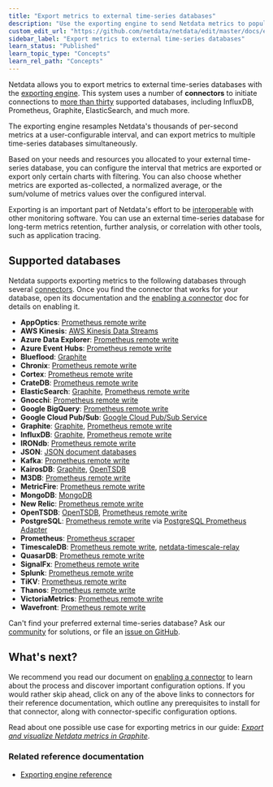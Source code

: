 ```yaml
---
title: "Export metrics to external time-series databases"
description: "Use the exporting engine to send Netdata metrics to popular external time series databases for long-term storage or further analysis."
custom_edit_url: "https://github.com/netdata/netdata/edit/master/docs/export/external-databases.md"
sidebar_label: "Export metrics to external time-series databases"
learn_status: "Published"
learn_topic_type: "Concepts"
learn_rel_path: "Concepts"
---
```



Netdata allows you to export metrics to external time-series databases with the [exporting
engine](/exporting/README.md). This system uses a number of **connectors** to initiate connections to [more than
thirty](#supported-databases) supported databases, including InfluxDB, Prometheus, Graphite, ElasticSearch, and much
more. 

The exporting engine resamples Netdata's thousands of per-second metrics at a user-configurable interval, and can export
metrics to multiple time-series databases simultaneously.

Based on your needs and resources you allocated to your external time-series database, you can configure the interval
that metrics are exported or export only certain charts with filtering. You can also choose whether metrics are exported
as-collected, a normalized average, or the sum/volume of metrics values over the configured interval.

Exporting is an important part of Netdata's effort to be [interoperable](/docs/overview/netdata-monitoring-stack.md)
with other monitoring software. You can use an external time-series database for long-term metrics retention, further
analysis, or correlation with other tools, such as application tracing.

## Supported databases

Netdata supports exporting metrics to the following databases through several
[connectors](/exporting/README.md#features). Once you find the connector that works for your database, open its
documentation and the [enabling a connector](/docs/export/enable-connector.md) doc for details on enabling it.

-   **AppOptics**: [Prometheus remote write](/exporting/prometheus/remote_write/README.md)
-   **AWS Kinesis**: [AWS Kinesis Data Streams](/exporting/aws_kinesis/README.md)
-   **Azure Data Explorer**: [Prometheus remote write](/exporting/prometheus/remote_write/README.md)
-   **Azure Event Hubs**: [Prometheus remote write](/exporting/prometheus/remote_write/README.md)
-   **Blueflood**: [Graphite](/exporting/graphite/README.md)
-   **Chronix**: [Prometheus remote write](/exporting/prometheus/remote_write/README.md)
-   **Cortex**: [Prometheus remote write](/exporting/prometheus/remote_write/README.md)
-   **CrateDB**: [Prometheus remote write](/exporting/prometheus/remote_write/README.md)
-   **ElasticSearch**: [Graphite](/exporting/graphite/README.md), [Prometheus remote
    write](/exporting/prometheus/remote_write/README.md)
-   **Gnocchi**: [Prometheus remote write](/exporting/prometheus/remote_write/README.md)
-   **Google BigQuery**: [Prometheus remote write](/exporting/prometheus/remote_write/README.md)
-   **Google Cloud Pub/Sub**: [Google Cloud Pub/Sub Service](/exporting/pubsub/README.md)
-   **Graphite**: [Graphite](/exporting/graphite/README.md), [Prometheus remote
    write](/exporting/prometheus/remote_write/README.md)
-   **InfluxDB**: [Graphite](/exporting/graphite/README.md), [Prometheus remote
    write](/exporting/prometheus/remote_write/README.md)
-   **IRONdb**: [Prometheus remote write](/exporting/prometheus/remote_write/README.md)
-   **JSON**: [JSON document databases](/exporting/json/README.md)
-   **Kafka**: [Prometheus remote write](/exporting/prometheus/remote_write/README.md)
-   **KairosDB**: [Graphite](/exporting/graphite/README.md), [OpenTSDB](/exporting/opentsdb/README.md)
-   **M3DB**: [Prometheus remote write](/exporting/prometheus/remote_write/README.md)
-   **MetricFire**: [Prometheus remote write](/exporting/prometheus/remote_write/README.md)
-   **MongoDB**: [MongoDB](/exporting/mongodb/README.md)
-   **New Relic**: [Prometheus remote write](/exporting/prometheus/remote_write/README.md)
-   **OpenTSDB**: [OpenTSDB](/exporting/opentsdb/README.md), [Prometheus remote
    write](/exporting/prometheus/remote_write/README.md)
-   **PostgreSQL**: [Prometheus remote write](/exporting/prometheus/remote_write/README.md)
    via [PostgreSQL Prometheus Adapter](https://github.com/CrunchyData/postgresql-prometheus-adapter)
-   **Prometheus**: [Prometheus scraper](/exporting/prometheus/README.md)
-   **TimescaleDB**: [Prometheus remote write](/exporting/prometheus/remote_write/README.md),
    [netdata-timescale-relay](/exporting/TIMESCALE.md)
-   **QuasarDB**: [Prometheus remote write](/exporting/prometheus/remote_write/README.md)
-   **SignalFx**: [Prometheus remote write](/exporting/prometheus/remote_write/README.md)
-   **Splunk**: [Prometheus remote write](/exporting/prometheus/remote_write/README.md)
-   **TiKV**: [Prometheus remote write](/exporting/prometheus/remote_write/README.md)
-   **Thanos**: [Prometheus remote write](/exporting/prometheus/remote_write/README.md)
-   **VictoriaMetrics**: [Prometheus remote write](/exporting/prometheus/remote_write/README.md)
-   **Wavefront**: [Prometheus remote write](/exporting/prometheus/remote_write/README.md)

Can't find your preferred external time-series database? Ask our [community](https://community.netdata.cloud/) for
solutions, or file an [issue on
GitHub](https://github.com/netdata/netdata/issues/new?assignees=&labels=bug%2Cneeds+triage&template=BUG_REPORT.yml).

## What's next?

We recommend you read our document on [enabling a connector](/docs/export/enable-connector.md) to learn about the
process and discover important configuration options. If you would rather skip ahead, click on any of the above links to
connectors for their reference documentation, which outline any prerequisites to install for that connector, along with
connector-specific configuration options.

Read about one possible use case for exporting metrics in our guide: [_Export and visualize Netdata metrics in
Graphite_](/docs/guides/export/export-netdata-metrics-graphite.md).

### Related reference documentation

-   [Exporting engine reference](/exporting/README.md)


